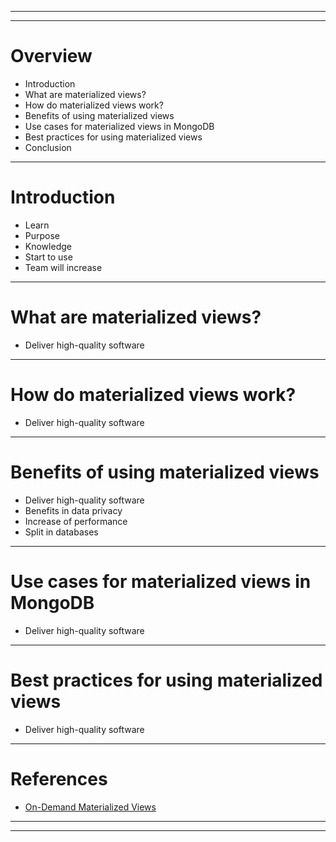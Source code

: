 

<Head>
  <link rel="preconnect" href="https://fonts.googleapis.com" />
  <link rel="preconnect" href="https://fonts.gstatic.com" crossorigin />
  <link
    href="https://fonts.googleapis.com/css2?family=Nunito:wght@400;500;700&display=swap"
    rel="stylesheet"
  />
  <link href="https://fonts.cdnfonts.com/css/cascadia-code" rel="stylesheet" />
  <title>Materialized Views with MongoDB</title>
</Head>

<Cover />

---

<Intro />

---

# Overview

<ul>
  <li>Introduction</li>
  <li>What are materialized views?</li>
  <li>How do materialized views work?</li>
  <li>Benefits of using materialized views</li>
  <li>Use cases for materialized views in MongoDB</li>
  <li>Best practices for using materialized views</li>
  <li>Conclusion</li>
</ul>

---

# Introduction

<ul>
  <Appear>
    <li>Learn</li>
    <li>Purpose</li>
    <li>Knowledge</li>
    <li>Start to use</li>
    <li>Team will increase</li>
  </Appear>
</ul>

---

# What are materialized views?

<ul>
  <Appear>
    <li>Deliver high-quality software</li>
  </Appear>
</ul>

---

# How do materialized views work?

<ul>
  <Appear>
    <li>Deliver high-quality software</li>
  </Appear>
</ul>

---

# Benefits of using materialized views

<ul>
  <Appear>
    <li>Deliver high-quality software</li>
    <li>Benefits in data privacy</li>
    <li>Increase of performance</li>
    <li>Split in databases</li>
  </Appear>
</ul>

---

# Use cases for materialized views in MongoDB

<ul>
  <Appear>
    <li>Deliver high-quality software</li>
  </Appear>
</ul>

---

# Best practices for using materialized views

<ul>
  <Appear>
    <li>Deliver high-quality software</li>
  </Appear>
</ul>

---

# References

- [On-Demand Materialized Views](https://www.mongodb.com/docs/manual/core/materialized-views/)

---

<Website />

---

<Thanks />
